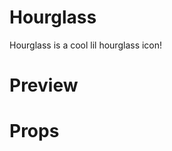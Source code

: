 
<Meta title='art/Hourglass' />

# Hourglass
Hourglass is a cool lil hourglass icon!

# Preview

<Preview>
    <HourglassSVG {...{
        w: number("width", 10),
        h: number("height", 10),
        strokeWidth: number("stroke width", .1),
        stroke: color("stroke", "black")
    }} />
</Preview>

# Props

<Props of={HourglassSVG} />